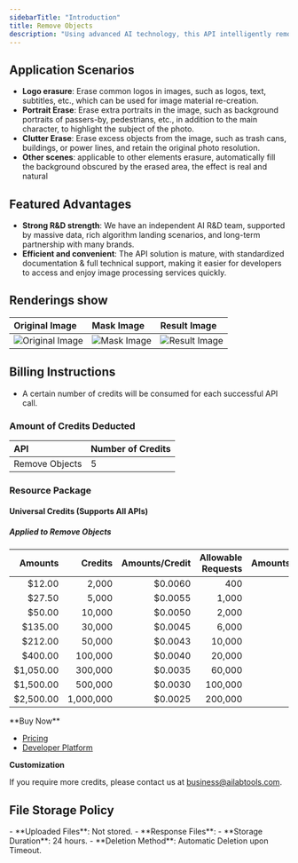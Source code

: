 ```yaml
---
sidebarTitle: "Introduction"
title: Remove Objects
description: "Using advanced AI technology, this API intelligently removes unwanted objects such as text and people from images based on a provided mask image. It enables fast, precise editing, making it easy to erase specific elements while preserving the integrity of the remaining content."
---
```


## Application Scenarios

- **Logo erasure**: Erase common logos in images, such as logos, text, subtitles, etc., which can be used for image material re-creation.
- **Portrait Erase**: Erase extra portraits in the image, such as background portraits of passers-by, pedestrians, etc., in addition to the main character, to highlight the subject of the photo.
- **Clutter Erase**: Erase excess objects from the image, such as trash cans, buildings, or power lines, and retain the original photo resolution.
- **Other scenes**: applicable to other elements erasure, automatically fill the background obscured by the erased area, the effect is real and natural

## Featured Advantages

- **Strong R&D strength**: We have an independent AI R&D team, supported by massive data, rich algorithm landing scenarios, and long-term partnership with many brands.
- **Efficient and convenient**: The API solution is mature, with standardized documentation & full technical support, making it easier for developers to access and enjoy image processing services quickly.

## Renderings show

| Original Image                                                                                | Mask Image                                                                              | Result Image                                                                                |
|:----------------------------------------------------------------------------------------------|:----------------------------------------------------------------------------------------|:--------------------------------------------------------------------------------------------|
| ![Original Image](https://ai-resource.ailabtools.com/remove-objects/doc/OriginalImage-1.webp) | ![Mask Image](https://ai-resource.ailabtools.com/remove-objects/doc/MaskImage-1-1.webp) | ![Result Image](https://ai-resource.ailabtools.com/remove-objects/doc/ResultImage-1-1.webp) |

## Billing Instructions

- A certain number of credits will be consumed for each successful API call.

### Amount of Credits Deducted

| API            | Number of Credits |
|:---------------|:------------------|
| Remove Objects | 5                 |

### Resource Package

#### Universal Credits (Supports All APIs)

##### Applied to Remove Objects

|   Amounts |   Credits | Amounts/Credit | Allowable Requests | Amounts/Request |
|----------:|----------:|---------------:|-------------------:|----------------:|
|    $12.00 |     2,000 |        $0.0060 |                400 |         $0.0300 |
|    $27.50 |     5,000 |        $0.0055 |              1,000 |         $0.0275 |
|    $50.00 |    10,000 |        $0.0050 |              2,000 |         $0.0250 |
|   $135.00 |    30,000 |        $0.0045 |              6,000 |         $0.0225 |
|   $212.00 |    50,000 |        $0.0043 |             10,000 |         $0.0215 |
|   $400.00 |   100,000 |        $0.0040 |             20,000 |         $0.0200 |
| $1,050.00 |   300,000 |        $0.0035 |             60,000 |         $0.0175 |
| $1,500.00 |   500,000 |        $0.0030 |            100,000 |         $0.0150 |
| $2,500.00 | 1,000,000 |        $0.0025 |            200,000 |         $0.0125 |
<Tip>
**Buy Now**

- <a href="https://www.ailabtools.com/price?tab=developer" target="_blank">Pricing</a>
- <a href="https://www.ailabtools.com/developer-platform" target="_blank">Developer Platform</a>

**Customization**

If you require more credits, please contact us at <a href="mailto:business@ailabtools.com">business@ailabtools.com</a>.
</Tip>
## File Storage Policy
<Tip>
- **Uploaded Files**: Not stored.
- **Response Files**:
  - **Storage Duration**: 24 hours.
  - **Deletion Method**: Automatic Deletion upon Timeout.
</Tip>  